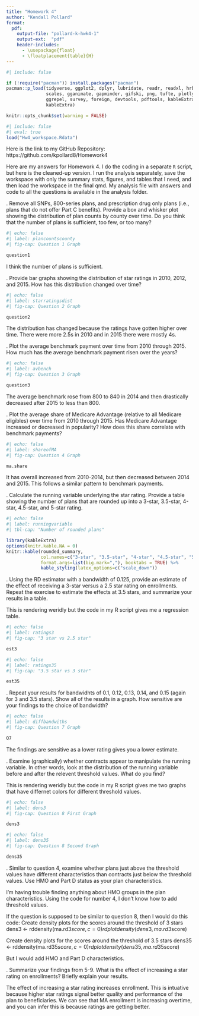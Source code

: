 ```yaml
---
title: "Homework 4"
author: "Kendall Pollard"
format:
  pdf:
    output-file: "pollard-k-hwk4-1"
    output-ext:  "pdf"
    header-includes:
      - \usepackage{float}
      - \floatplacement{table}{H}
---
```



```r
#| include: false

if (!require("pacman")) install.packages("pacman")
pacman::p_load(tidyverse, ggplot2, dplyr, lubridate, readr, readxl, hrbrthemes, fixest,
               scales, gganimate, gapminder, gifski, png, tufte, plotly, OECD,
               ggrepel, survey, foreign, devtools, pdftools, kableExtra, modelsummary,
               kableExtra)
```


```r
knitr::opts_chunk$set(warning = FALSE)
```


```r
#| include: false
#| eval: true
load("Hw4_workspace.Rdata")
```

Here is the link to my GitHub Repository: https://github.com/kpollard8/Homework4

Here are my answers for Homework 4. I do the coding in a separate `R` script, but here is the cleaned-up version. I run the analysis separately, save the workspace with only the summary stats, figures, and tables that I need, and then load the workspace in the final qmd. My analysis file with answers and code to all the questions is available in the analysis folder. 

\newpage 

\vspace{.2in}
\noindent 1. Remove all SNPs, 800-series plans, and prescription drug only plans (i.e., plans that do not offer Part C benefits). Provide a box and whisker plot showing the distribution of plan counts by county over time. Do you think that the number of plans is sufficient, too few, or too many? <br>

```r
#| echo: false
#| label: plancountscounty
#| fig-cap: Question 1 Graph

question1
```

I think the number of plans is sufficient. 

\newpage 

\vspace{.2in}

\vspace{.2in}
\noindent 2. Provide bar graphs showing the distribution of star ratings in 2010, 2012, and 2015. How has this distribution changed over time? <br>

```r
#| echo: false
#| label: starratingsdist
#| fig-cap: Question 2 Graph

question2
```

The distribution has changed because the ratings have gotten higher over time. There were more 2.5s in 2010 and in 2015 there were mostly 4s. 

\newpage 

\vspace{.2in}
\noindent 3. Plot the average benchmark payment over time from 2010 through 2015. How much has the average benchmark payment risen over the years? <br>

```r
#| echo: false
#| label: avbench
#| fig-cap: Question 3 Graph

question3
```

The average benchmark rose from 800 to 840 in 2014 and then drastically decreased after 2015 to less than 800. 
\newpage 

\vspace{.2in}
\noindent 4. Plot the average share of Medicare Advantage (relative to all Medicare eligibles) over time from 2010 through 2015. Has Medicare Advantage increased or decreased in popularity? How does this share correlate with benchmark payments? <br>


```r
#| echo: false
#| label: shareofMA
#| fig-cap: Question 4 Graph

ma.share
```

It has overall increased from 2010-2014, but then decreased between 2014 and 2015. This follows a similar pattern to benchmark payments. 
\newpage 

\vspace{.2in}
\noindent 5. Calculate the running variable underlying the star rating. Provide a table showing the number of plans that are rounded up into a 3-star, 3.5-star, 4-star, 4.5-star, and 5-star rating. <br>
```r
#| echo: false
#| label: runningvariable
#| tbl-cap: "Number of rounded plans"

library(kableExtra)
options(knitr.kable.NA = 0)
knitr::kable(rounded_summary, 
             col.names=c("3-star", "3.5-star", "4-star", "4.5-star", "5-star"),
             format.args=list(big.mark=","), booktabs = TRUE) %>%
             kable_styling(latex_options=c("scale_down"))

```

\newpage 

\vspace{.2in}
\noindent 6. Using the RD estimator with a bandwidth of 0.125, provide an estimate of the effect of receiving a 3-star versus a 2.5 star rating on enrollments. Repeat the exercise to estimate the effects at 3.5 stars, and summarize your results in a table. <br>

This is rendering weridly but the code in my R script gives me a regression table. 
```r
#| echo: false
#| label: ratings3
#| fig-cap: "3 star vs 2.5 star"

est3
```


```r
#| echo: false
#| label: ratings35
#| fig-cap: "3.5 star vs 3 star"

est35
```


\newpage 

\vspace{.2in}
\noindent 7. Repeat your results for bandwidhts of 0.1, 0.12, 0.13, 0.14, and 0.15 (again for 3 and 3.5 stars). Show all of the results in a graph. How sensitive are your findings to the choice of bandwidth? <br>


```r
#| echo: false
#| label: diffbandwiths
#| fig-cap: Question 7 Graph

Q7
```

The findings are sensitive as a lower rating gives you a lower estimate.  

\newpage 

\vspace{.2in}
\noindent 8. Examine (graphically) whether contracts appear to manipulate the running variable. In other words, look at the distribution of the running variable before and after the relevent threshold values. What do you find? <br>

This is rendering weridly but the code in my R script gives me two graphs that have differnet colors for different threshold values. 


```r
#| echo: false
#| label: dens3
#| fig-cap: Question 8 First Graph

dens3
```

```r
#| echo: false
#| label: dens35
#| fig-cap: Question 8 Second Graph

dens35
```



\newpage 

\vspace{.2in}
\noindent 9. Similar to question 4, examine whether plans just above the threshold values have different characteristics than contracts just below the threshold values. Use HMO and Part D status as your plan characteristics.<br>

I'm having trouble finding anything about HMO groups in the plan characteristics. Using the code for number 4, I don't know how to add threshold values. 

If the question is supposed to be similar to question 8, then I would do this code: 
Create density plots for the scores around the threshold of 3 stars
dens3 <- rddensity(ma.rd3$score, c=0)
rdplotdensity(dens3, ma.rd3$score)

Create density plots for the scores around the threshold of 3.5 stars
dens35 <- rddensity(ma.rd35$score, c=0)
rdplotdensity(dens35, ma.rd35$score)

But I would add HMO and Part D characteristics. 

\newpage 

\vspace{.2in}
\noindent 10. Summarize your findings from 5-9. What is the effect of increasing a star rating on enrollments? Briefly explain your results. <br>

The effect of increasing a star rating increases enrollment. This is intuative because higher star ratings signal better quality and performance of the plan to beneficiaries. We can see that MA enrollment is increasing overtime, and you can infer this is because ratings are getting better. 

